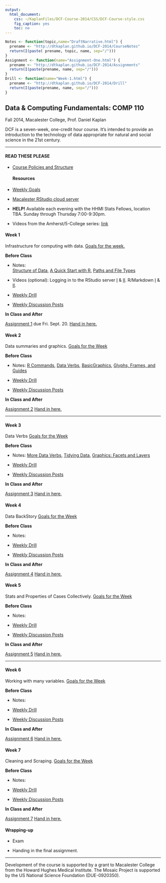 ```yaml
---
output:
  html_document:
    css: ~/KaplanFiles/DCF-Course-2014/CSS/DCF-Course-style.css
    fig_caption: yes
    toc: no
---
```


<link rel="stylesheet" href="http://maxcdn.bootstrapcdn.com/bootstrap/3.2.0/css/bootstrap.min.css">
<link rel="stylesheet" href="http://maxcdn.bootstrapcdn.com/bootstrap/3.2.0/css/bootstrap-theme.min.css">
<script src="http://ajax.googleapis.com/ajax/libs/jquery/1.11.1/jquery.min.js"></script>
<script src="http://maxcdn.bootstrapcdn.com/bootstrap/3.2.0/js/bootstrap.min.js"></script>

```r
Notes <- function(topic,name="DraftNarrative.html") {
  prename <- "http://dtkaplan.github.io/DCF-2014/CourseNotes"
  return(I(paste( prename, topic, name, sep="/")))
} 
Assignment <- function(name="Assignment-One.html") {
  prename <- "http://dtkaplan.github.io/DCF-2014/Assignments"
  return(I(paste(prename, name, sep="/")))
}
Drill <- function(name="Week-1.html") {
  prename <- "http://dtkaplan.github.io/DCF-2014/Drill"
  return(I(paste(prename, name, sep="/")))
}
````

<h2>Data & Computing Fundamentals: COMP 110</h2> 

<div class="subtitle">Fall 2014, Macalester College, Prof. Daniel Kaplan</div>

DCF is a seven-week, one-credit hour course.  It's intended to provide an introduction to the technology of data appropriate for natural and social science in the 21st century. 

<hr class="syllabus">

<div class="container">
 <div class="row">
  <div class="col-sm-6 col-md-4 col-lg-3">
  <h4>READ THESE PLEASE</h4>

* [Course Policies and Structure](Background/Structure.html)
  
  <h4>Resources</h4>
  
* [Weekly Goals](Background/WeeklyGoals.html)
* [Macalester RStudio cloud server](http://www.macalester.edu/rstudio)
* **HELP!** Available each evening with the HHMI Stats Fellows, location TBA. Sunday through Thursday 7:00-9:30pm.
  
* Videos from the Amherst/5-College series: [link](http://www3.amherst.edu/~nhorton/rstudio/)  
  </div>
  <div class="col-sm-6 col-md-4 col-lg-3">

<h4 title="Wed. 10 Sept." class="this-week">Week 1</h4> 

Infrastructure for computing with data. [Goals for the week.](Background/WeeklyGoals.html#week-1)

**Before Class**   

* Notes:    
    [Structure of Data](`r Notes("DataOrganization")`),
    [A Quick Start with R](`r Notes("Rbasics","R-Basics.html")`),
    [Paths and File Types](`r Notes("DataOrganization", "FileTypes.html")`)
    
* Videos (optional): Logging in to the RStudio server [I](https://www.youtube.com/watch?v=3Y_i3PxIKfg&feature=youtu.be) & [II](https://www.youtube.com/watch?v=cr5KR4wmb2U&feature=youtu.be).  R/Markdown [I](http://youtu.be/w4hLT7WyjnM) & [II](http://youtu.be/MdxNFiXm1qE).

* [Weekly Drill](`r Drill("Week-1.html")`)
* [Weekly Discussion Posts](Week-1-Discussion.html)
  
**In Class and After**    
  
[Assignment 1](`r Assignment("Assignment-One")`) due Fri. Sept. 20. [Hand in here.](https://moodle.macalester.edu/mod/assign/view.php?id=19069)
  </div>
  <div class="clearfix visible-sm-block"></div>
   <div class="col-sm-6 col-md-4 col-lg-3">
   <h4 title="Wed. 17 Sept.">Week 2</h4>
Data summaries and graphics. [Goals for the Week](Background/WeeklyGoals.html#week-2)
   
**Before Class**   

* Notes: 
    [R Commands](`r Notes("Rbasics")`), 
    [Data Verbs](`r Notes("BasicDataCommands")`),
    [BasicGraphics](`r Notes("GraphicsConstructDeconstruct")`),
    [Glyphs, Frames, and Guides](`r Notes("GraphicsConstructDeconstruct","Glyphs.html")`)  

* [Weekly Drill](`r Drill("Week-2.html")`)
* [Weekly Discussion Posts](Week-2-Discussion.html)
  
**In Class and After**    
  
[Assignment 2](`r Assignment("Assignment-Two")`) [Hand in here.](https://moodle.macalester.edu/mod/assign/view.php?id=19070)

   </div>
   <div class="clearfix visible-md-block"></div>

<hr class="syllabus">

   <div class="col-sm-6 col-md-4 col-lg-3">
   <h4>Week 3</h4>

Data Verbs  [Goals for the Week](Background/WeeklyGoals.html#week-3)

**Before Class**   

* Notes: 
    [More Data Verbs](`r Notes("BasicDataCommands","MoreDataVerbs.html")`),
    [Tidying Data](TBA),
    [Graphics: Facets and Layers](TBA)  

* [Weekly Drill](`r Drill("Week-3.html")`)
* [Weekly Discussion Posts](Week-3-Discussion.html)
  
**In Class and After**    
  
[Assignment 3](`r Assignment("Assignment-Three")`) [Hand in here.](https://moodle.macalester.edu/mod/assign/view.php?id=19072)

   </div>
   <div class="clearfix visible-sm-block"></div>
   <div class="clearfix visible-lg-block"></div>
   <div class="col-sm-6 col-md-4 col-lg-3">
   <h4>Week 4</h4>
Data BackStory [Goals for the Week](Background/WeeklyGoals.html#week-4)

**Before Class**   

* Notes:  

* [Weekly Drill](`r Drill("Week-4.html")`)
* [Weekly Discussion Posts](Week-4-Discussion.html)
  
**In Class and After**    
  
[Assignment 4](`r Assignment("Assignment-Four")`) [Hand in here.](https://moodle.macalester.edu/mod/assign/view.php?id=19073)

   </div>
   <div class="col-sm-6 col-md-4 col-lg-3">
   <h4>Week 5</h4>
   
Stats and Properties of Cases Collectively. [Goals for the Week](Background/WeeklyGoals.html#week-5)

   
**Before Class**   

* Notes: 
 

* [Weekly Drill](`r Drill("Week-5.html")`)
* [Weekly Discussion Posts](Week-5-Discussion.html)
  
**In Class and After**    
  
[Assignment 5](`r Assignment("Assignment-Five")`) [Hand in here.](https://moodle.macalester.edu/mod/assign/view.php?id=19074)

 
   </div>
<hr class="syllabus">

   <div class="clearfix visible-sm-block"></div>
   <div class="clearfix visible-md-block"></div>

   <div class="col-sm-6 col-md-4 col-lg-3">
   <h4>Week 6</h4>

Working with many variables. [Goals for the Week](Background/WeeklyGoals.html#week-6)
   
**Before Class**   

* Notes: 
 

* [Weekly Drill](`r Drill("Week-6.html")`)
* [Weekly Discussion Posts](Week-6-Discussion.html)
  
**In Class and After**    
  
[Assignment 6](`r Assignment("Assignment-Six")`) [Hand in here.](https://moodle.macalester.edu/mod/assign/view.php?id=19075)

   </div>
   <div class="col-sm-6 col-md-4 col-lg-3">
   <h4>Week 7</h4>
Cleaning and Scraping. [Goals for the Week](Background/WeeklyGoals.html#week-7)

**Before Class**   

* Notes: 
 

* [Weekly Drill](`r Drill("Week-7.html")`)
* [Weekly Discussion Posts](Week-7-Discussion.html)
  
**In Class and After**    
  
[Assignment 7](`r Assignment("Assignment-Seven")`) [Hand in here.](https://moodle.macalester.edu/mod/assign/view.php?id=19076)
   
   </div>
   <div class="clearfix visible-sm-block"></div>
   <div class="clearfix visible-lg-block"></div>
   <div class="col-sm-6 col-md-4 col-lg-3">
   <h4>Wrapping-up</h4>

* Exam
* Handing in the final assignment.

   </div>
   <div class="clearfix visible-md-block"></div>
  </div>
 </div>

<hr class="syllabus">

Development of the course is supported by a grant to Macalester College from the Howard Hughes Medical Institute.  The Mosaic Project is supported by the US National Science Foundation (DUE-0920350).



